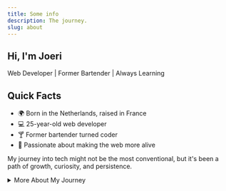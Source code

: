```yaml
---
title: Some info
description: The journey.
slug: about
---
```


<div class="intro">
  <h2>Hi, I'm Joeri</h2>
  <p class="tagline">Web Developer | Former Bartender | Always Learning</p>
</div>

## Quick Facts

- 🌍 Born in the Netherlands, raised in France
- 💻 25-year-old web developer
- 🍸 Former bartender turned coder
- 🚀 Passionate about making the web more alive

My journey into tech might not be the most conventional, but it's been a path of growth, curiosity, and persistence.

<details>
  <summary>More About My Journey</summary>
  <div class="details-content">

Born in the Netherlands, I moved to France at a young age with my family. Growing up, I gladly followed the family tradition and enrolled in catering school. My early career began in hospitality, first working as a waiter, and eventually becoming a passionate bartender and even trying some mixology. It taught me a lot about adaptability and working under pressure – skills I still use today.

But even while I was pouring drinks and serving tables, my true passion was elsewhere: coding. I spent my spare time tinkering with WordPress sites for acquaintances and exploring Minecraft plugins, booting up the PC whenever I could. When the pandemic hit, it felt like the right time for a change (I wasn't the only one !). That's when I decided to fully pursue what I had been doing on the side for years.

I enrolled in several courses on Udemy and later joined a coding bootcamp in my local city, sharpening my skills in HTML, CSS, JavaScript and discovering new things i didn't even know existed. I felt overwhelmed but still curious at the challenge, By 2022, I had landed my first internship as a web developer. A year later, I was thrilled to be hired full-time by the same company.

Now, I'm continuing to grow my skills, staying curious, and pushing the boundaries of what I can do as a developer. Whether it's building interfaces or back-end solutions, I'm excited making the web more alive.

  </div>
</details>
